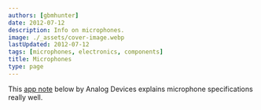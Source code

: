 ```yaml
---
authors: [gbmhunter]
date: 2012-07-12
description: Info on microphones.
image: ./_assets/cover-image.webp
lastUpdated: 2012-07-12
tags: [microphones, electronics, components]
title: Microphones
type: page
---
```


<WarningIsNotes />

This [app note](/misc/microphones/AN-1112-Analog-Devices-App-Note-Microphone-Specifications-Explained.pdf) below by Analog Devices explains microphone specifications really well.
